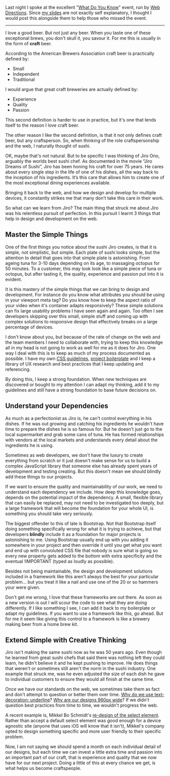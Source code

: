 Last night I spoke at the excellent "[What Do You Know](http://www.webdirections.org/events/wdyk-brisbane-mar2014/)" event, run by [Web Directions](http://www.webdirections.org). Since [my slides](/presentations/craft-as-in-beer) are not exactly self explanatory, I thought I would post this alongside them to help those who missed the event.

---

I love a good beer. But not just any beer. When you taste one of these exceptional brews, you don't skull it, you savour it. For me this is usually in the form of **craft** beer.

According to the American Brewers Association craft beer is practically defined by:

- Small
- Independent
- Traditional

I would argue that great craft breweries are actually defined by:

- Experience
- Quality
- Passion

This second definition is harder to use in practice, but it's one that lends itself to the reason I love craft beer.

The other reason I like the second definition, is that it not only defines craft beer, but any craftsperson. So, when thinking of the role craftspersonship and the web, I naturally thought of sushi.

OK, maybe that's not natural. But to be specific I was thinking of Jiro Ono, arguably the worlds best sushi chef. As documented in the movie “Jiro Dreams of Sushi”, Jiro has been honing his craft for over 75 years. He cares about every single step in the life of one of his dishes, all the way back to the inception of his ingredients. It’s this care that allows him to create one of the most exceptional dining experiences available.

Bringing it back to the web, and how we design and develop for multiple devices, it constantly strikes me that many don’t take this care in their work.

So what can we learn from Jiro? The main thing that struck me about Jiro was his relentless pursuit of perfection. In this pursuit I learnt 3 things that help in design and development on the web.

## Master the Simple Things

One of the first things you notice about the sushi Jiro creates, is that it is simple, not simplistic, but simple. Each plate of sushi looks simple, but the attention to detail that goes into that simple plate is astonishing. From ageing tuna for 3-10 days depending on its age, to massaging octopus for 50 minutes. To a customer, this may look look like a simple piece of tuna or octopus, but after tasting it, the quality, experience and passion put into it is evident.

It is this mastery of the simple things that we can bring to design and development. For instance do you know what attributes you should be using in your viewport meta tag? Do you know how to keep the aspect ratio of your video when it's container adapts responsively? These simple solutions can fix large usability problems I have seen again and again. Too often I see developers skipping over this small, simple stuff and coming up with complex solutions to responsive design that effectively breaks on a large percentage of devices.

I don't know about you, but because of the rate of change on the web and the team members I need to collaborate with, trying to keep this knowledge all in my head is not going to work as well for me as it does for Jiro. One way I deal with this is to keep as much of my process documented as possible. I have my own [CSS guidelines](https://github.com/lukebrooker/CSS-Guidelines), [project boilerplate](https://github.com/lukebrooker/spark) and I keep a library of UX research and best practices that I keep updating and referencing.

By doing this, I keep a strong foundation. When new techniques are discovered or bought to my attention I can adapt my thinking, add it to my guidelines and still have a strong foundation to base future decisions on.

## Understand your Dependencies

As much as a perfectionist as Jiro is, he can't control everything in his dishes. If he was out growing and catching his ingredients he wouldn't have time to prepare the dishes he is so famous for. But he doesn't just go to the local supermarket and grab some cans of tuna. He has formed relationships with vendors at the local markets and understands every detail about the ingredients he is using.

Sometimes as web developers, we don't have the luxury to create everything from scratch or it just doesn't make sense for us to build a complex JavaScript library that someone else has already spent years of development and testing creating. But this doesn't mean we should blindly add these things to our projects.

If we want to ensure the quality and maintainability of our work, we need to understand each dependency we include. How deep this knowledge goes, depends on the potential impact of the dependency. A small, flexible library that can easily be replaced, may not need to be investigated too deeply, but a large framework that will become the foundation for your whole UI, is something you should take very seriously.

The biggest offender to this of late is Bootstrap. Not that Bootstrap itself doing something specifically wrong for what it is trying to achieve, but that developers **blindly** include it as a foundation for major projects is astonishing to me. Using Bootstrap usually end up with you adding it somewhere in your project and then override it until you get what you want and end up with convoluted CSS file that nobody is sure what is going so every new property gets added to the bottom with extra specificity and the eventual !IMPORTANT (typed as loudly as possible).

Besides not being maintainable, the design and development solutions included in a framework like this aren't always the best for your particular problem… but you treat it like a nail and use one of the 20 or so hammers your were given.

Don't get me wrong, I love that these frameworks are out there. As soon as a new version is out I will scour the code to see what they are doing differently. If I like something I see, I can add it back to my boilerplate or adapt my guidelines. If you want to use a framework like this, go ahead. But for me it seem like giving this control to a framework is like a brewery making beer from a home brew kit.

## Extend Simple with Creative Thinking

Jiro isn't making the same sushi now as he was 50 years ago. Even though he learned from great sushi chefs that said there was nothing left they could learn, he didn't believe it and he kept pushing to improve. He does things that weren't or sometimes still aren't the norm in the sushi industry. One example that struck me, was he even adjusted the size of each dish he gave to individual customers to ensure they would all finish at the same time.

Once we have our standards on the web, we sometimes take them as fact and don't attempt to question or better them over time. [Why do we use text-decoration: underline](https://medium.com/designing-medium/7c03a9274f9)? [Why are our designs 960px wide](http://alistapart.com/article/responsive-web-design/)? If we didn't question best practices from time to time, we wouldn't progress the web.

A recent example is, Mikkel Bo Schmidt's [re-design of the select element](https://medium.com/design-ux/bc190d62eff5). Rather than accept a default select element was good enough for a device agnostic site (anyone that uses iOS will know that it isn't), Mikkel's company opted to design something specific and more user friendly to their specific problem.

Now, I am not saying we should spend a month on each individual detail of our designs, but each time we can invest a little extra time and passion into an important part of our craft, that is experience and quality that we now have for our next project. Doing a little of this at every chance we get, is what helps us become craftspeople.
